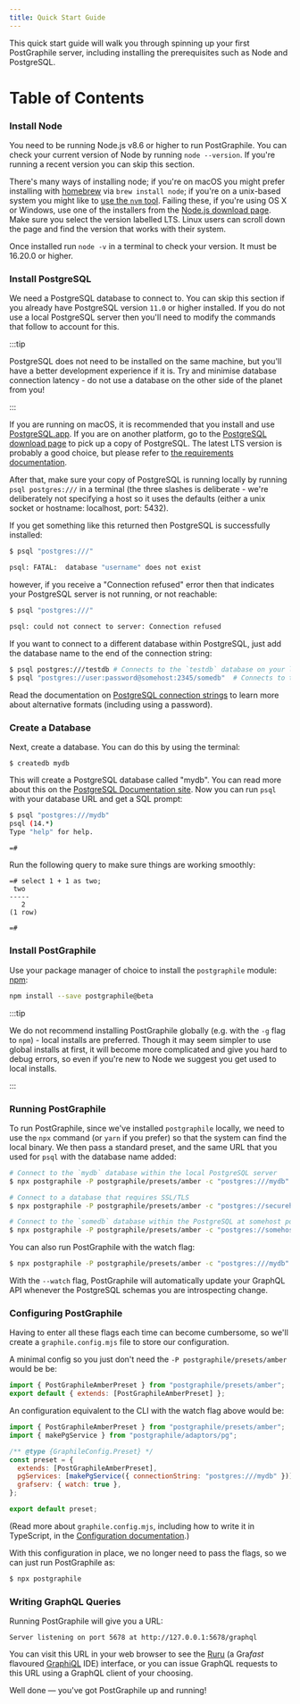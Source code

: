 ```yaml
---
title: Quick Start Guide
---
```



<p className={styles.intro}>

This quick start guide will walk you through spinning up your first PostGraphile
server, including installing the prerequisites such as Node and PostgreSQL.

</p>

# Table of Contents

<TOCInline toc={toc} />

### Install Node

You need to be running Node.js v8.6 or higher to run PostGraphile. You can check
your current version of Node by running `node --version`. If you're running a
recent version you can skip this section.

There's many ways of installing node; if you're on macOS you might prefer
installing with [homebrew](https://brew.sh/) via `brew install node`; if you're
on a unix-based system you might like to
[use the `nvm` tool](https://github.com/creationix/nvm). Failing these, if
you're using OS X or Windows, use one of the installers from the
[Node.js download page](https://nodejs.org/en/download/). Make sure you select
the version labelled LTS. Linux users can scroll down the page and find the
version that works with their system.

Once installed run `node -v` in a terminal to check your version. It must be
16.20.0 or higher.

### Install PostgreSQL

We need a PostgreSQL database to connect to. You can skip this section if you
already have PostgreSQL version `11.0` or higher installed. If you do not use a
local PostgreSQL server then you'll need to modify the commands that follow to
account for this.

:::tip

PostgreSQL does not need to be installed on the same machine, but you'll have a
better development experience if it is. Try and minimise database connection
latency - do not use a database on the other side of the planet from you!

:::

If you are running on macOS, it is recommended that you install and use
[PostgreSQL.app](http://postgresapp.com/). If you are on another platform, go to
the [PostgreSQL download page](https://www.postgresql.org/download/) to pick up
a copy of PostgreSQL. The latest LTS version is probably a good choice, but please
refer to [the requirements documentation](./requirements).

After that, make sure your copy of PostgreSQL is running locally by running
`psql postgres:///` in a terminal (the three slashes is deliberate - we're
deliberately not specifying a host so it uses the defaults (either a unix
socket or hostname: localhost, port: 5432).

If you get something like this returned then PostgreSQL is successfully
installed:

```bash
$ psql "postgres:///"

psql: FATAL:  database "username" does not exist
```

however, if you receive a "Connection refused" error then that indicates your
PostgreSQL server is not running, or not reachable:

```bash
$ psql "postgres:///"

psql: could not connect to server: Connection refused
```

If you want to connect to a different database within PostgreSQL, just add the
database name to the end of the connection string:

```bash
$ psql postgres:///testdb # Connects to the `testdb` database on your local machine
$ psql "postgres://user:password@somehost:2345/somedb"  # Connects to the `somedb` database at `postgres://somehost:2345` using login with `user` and `password`
```

Read the documentation on
[PostgreSQL connection strings](https://www.postgresql.org/docs/current/static/libpq-connect.html#LIBPQ-CONNSTRING)
to learn more about alternative formats (including using a password).

### Create a Database

Next, create a database. You can do this by using the terminal:

```
$ createdb mydb
```

This will create a PostgreSQL database called "mydb". You can read more about
this on the
[PostgreSQL Documentation site](https://www.postgresql.org/docs/current/static/tutorial-createdb.html).
Now you can run `psql` with your database URL and get a SQL prompt:

```bash
$ psql "postgres:///mydb"
psql (14.*)
Type "help" for help.

=#
```

Run the following query to make sure things are working smoothly:

```
=# select 1 + 1 as two;
 two
-----
   2
(1 row)

=#
```

### Install PostGraphile

Use your package manager of choice to install the `postgraphile` module:
[npm](https://docs.npmjs.com/getting-started/installing-node):

```bash npm2yarn
npm install --save postgraphile@beta
```

:::tip

We do not recommend installing PostGraphile globally (e.g. with the `-g` flag
to `npm`) - local installs are preferred. Though it may seem simpler to use
global installs at first, it will become more complicated and give you hard to
debug errors, so even if you're new to Node we suggest you get used to local
installs.

:::

### Running PostGraphile

To run PostGraphile, since we've installed `postgraphile` locally, we need to
use the `npx` command (or `yarn` if you prefer) so that the system can find the
local binary. We then pass a standard preset, and the same URL that you used
for `psql` with the database name added:

```bash npm2yarn
# Connect to the `mydb` database within the local PostgreSQL server
$ npx postgraphile -P postgraphile/presets/amber -c "postgres:///mydb"

# Connect to a database that requires SSL/TLS
$ npx postgraphile -P postgraphile/presets/amber -c "postgres://securehost:5432/db?ssl=true"

# Connect to the `somedb` database within the PostgreSQL at somehost port 2345
$ npx postgraphile -P postgraphile/presets/amber -c "postgres://somehost:2345/somedb"
```

You can also run PostGraphile with the watch flag:

```bash npm2yarn
$ npx postgraphile -P postgraphile/presets/amber -c "postgres:///mydb" --watch
```

With the `--watch` flag, PostGraphile will automatically update your GraphQL API
whenever the PostgreSQL schemas you are introspecting change.

### Configuring PostGraphile

Having to enter all these flags each time can become cumbersome, so we'll
create a `graphile.config.mjs` file to store our configuration.

A minimal config so you just don't need the `-P postgraphile/presets/amber` would be be:

```js title="graphile.config.mjs"
import { PostGraphileAmberPreset } from "postgraphile/presets/amber";
export default { extends: [PostGraphileAmberPreset] };
```

An configuration equivalent to the CLI with the watch flag above would be:

```js title="graphile.config.mjs"
import { PostGraphileAmberPreset } from "postgraphile/presets/amber";
import { makePgService } from "postgraphile/adaptors/pg";

/** @type {GraphileConfig.Preset} */
const preset = {
  extends: [PostGraphileAmberPreset],
  pgServices: [makePgService({ connectionString: "postgres:///mydb" })],
  grafserv: { watch: true },
};

export default preset;
```

(Read more about `graphile.config.mjs`, including how to write it in
TypeScript, in the [Configuration documentation](./config.mdx).)

With this configuration in place, we no longer need to pass the flags, so we
can just run PostGraphile as:

```bash npm2yarn
$ npx postgraphile
```

### Writing GraphQL Queries

Running PostGraphile will give you a URL:

```
Server listening on port 5678 at http://127.0.0.1:5678/graphql
```

You can visit this URL in your web browser to see the
[Ruru](https://grafast.org/ruru) (a Gra*fast* flavoured
[GraphiQL](https://github.com/graphql/graphiql) IDE) interface, or you can
issue GraphQL requests to this URL using a GraphQL client of your choosing.

Well done — you've got PostGraphile up and running!
